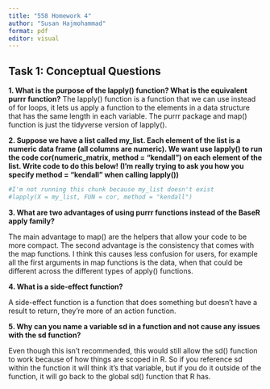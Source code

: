```yaml
---
title: "558 Homework 4"
author: "Susan Hajmohammad"
format: pdf
editor: visual
---
```


## Task 1: Conceptual Questions

**1. What is the purpose of the lapply() function? What is the equivalent purrr function?** The lapply() function is a function that we can use instead of for loops, it lets us apply a function to the elements in a data structure that has the same length in each variable. The purrr package and map() function is just the tidyverse version of lapply().

**2. Suppose we have a list called my_list. Each element of the list is a numeric data frame (all columns are numeric). We want use lapply() to run the code cor(numeric_matrix, method = "kendall") on each element of the list. Write code to do this below! (I’m really trying to ask you how you specify method = "kendall" when calling lapply())**

```r
#I'm not running this chunk because my_list doesn't exist
#lapply(X = my_list, FUN = cor, method = "kendall")

```

**3. What are two advantages of using purrr functions instead of the BaseR apply family?**

The main advantage to map() are the helpers that allow your code to be more compact. The second advantage is the consistency that comes with the map functions. I think this causes less confusion for users, for example all the first arguments in map functions is the data, when that could be different across the different types of apply() functions.

**4. What is a side-effect function?**

A side-effect function is a function that does something but doesn't have a result to return, they're more of an action function.

**5. Why can you name a variable sd in a function and not cause any issues with the sd function?**

Even though this isn't recommended, this would still allow the sd() function to work because of how things are scoped in R. So if you reference sd within the function it will think it's that variable, but if you do it outside of the function, it will go back to the global sd() function that R has.